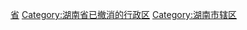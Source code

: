 [[Category:中国已撤消的市辖区_(按省级行政区分类)|省]]
[[Category:湖南省已撤消的行政区|Category:湖南省已撤消的行政区]]
[[Category:湖南市辖区|Category:湖南市辖区]]